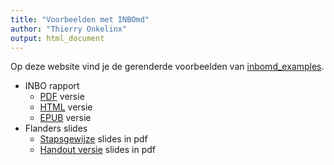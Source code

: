 ```yaml
---
title: "Voorbeelden met INBOmd"
author: "Thierry Onkelinx"
output: html_document
---
```


Op deze website vind je de gerenderde voorbeelden van [inbomd_examples](https://github.com/inbo/inbomd_examples).

- INBO rapport
    - [PDF](docs/inbo_rapport/INBO_rapport.pdf) versie
    - [HTML](docs/inbo_rapport/dankwoord.html) versie
    - [EPUB](docs/inbo_rapport/INBO_rapport.epub) versie
- Flanders slides
    - [Stapsgewijze](docs/flanders_slides/flanders_slides.pdf) slides in pdf
    - [Handout versie](docs/flanders_slides/flanders_slides.pdf) slides in pdf
